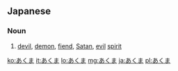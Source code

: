 ==Japanese==

===Noun===
{{ja-noun}}

# {{ja-def|悪魔}} [[devil]], [[demon]], [[fiend]], [[Satan]], [[evil]] [[spirit]]

[[ko:あくま]]
[[it:あくま]]
[[lo:あくま]]
[[mg:あくま]]
[[ja:あくま]]
[[pl:あくま]]